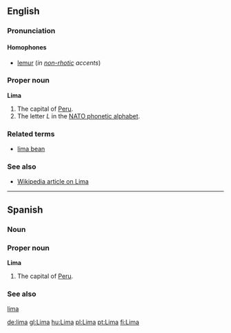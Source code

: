 ==English==
===Pronunciation===
====Homophones====
*[[lemur]] (''in [[non-rhotic]] accents'')

===Proper noun===
'''Lima'''

#The capital of [[Peru]].
#The letter ''L'' in the [[NATO phonetic alphabet]].

===Related terms===
*[[lima bean]]

===See also===
*[[w:Lima|Wikipedia article on Lima]]

----
==Spanish==
===Noun===
===Proper noun===
{{wikipedia}}
'''Lima'''

#The capital of [[Peru]].

===See also===
[[lima]]

[[de:lima]]
[[gl:Lima]]
[[hu:Lima]]
[[pl:Lima]]
[[pt:Lima]]
[[fi:Lima]]